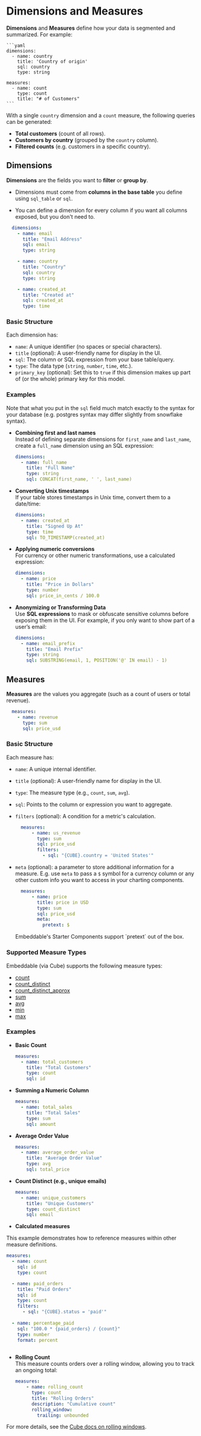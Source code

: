 
# Dimensions and Measures

**Dimensions** and **Measures** define how your data is segmented and summarized. For example:

    ```yaml
    dimensions:
      - name: country
        title: 'Country of origin'
        sql: country
        type: string 

    measures:
      - name: count
        type: count
        title: "# of Customers"
    ```

With a single `country` dimension and a `count` measure, the following queries can be generated:

- **Total customers** (count of all rows).
- **Customers by country** (grouped by the `country` column).
- **Filtered counts** (e.g. customers in a specific country).

## Dimensions

**Dimensions** are the fields you want to **filter** or **group by**.

- Dimensions must come from **columns in the base table** you define using `sql_table` or `sql`.

- You can define a dimension for every column if you want all columns exposed, but you don't need to.

```yaml
  dimensions:
    - name: email
      title: "Email Address"
      sql: email
      type: string

    - name: country
      title: "Country"
      sql: country
      type: string

    - name: created_at
      title: "Created at"
      sql: created_at
      type: time
```
### Basic Structure

Each dimension has:
- `name`: A unique identifier (no spaces or special characters).
- `title` (optional): A user-friendly name for display in the UI.
- `sql`: The column or SQL expression from your base table/query.
- `type`: The data type (`string`, `number`, `time`, etc.).
- `primary_key` (optional): Set this to `true` if this dimension makes up part of (or the whole) primary key for this model.

### Examples

Note that what you put in the `sql` field much match exactly to the syntax for your database (e.g. postgres syntax may differ slightly from snowflake syntax).

- **Combining first and last names**  
  Instead of defining separate dimensions for `first_name` and `last_name`, create a `full_name` dimension using an SQL expression:
    ```yaml
    dimensions:
      - name: full_name
        title: "Full Name"
        type: string
        sql: CONCAT(first_name, ' ', last_name)
    ```

- **Converting Unix timestamps**  
  If your table stores timestamps in Unix time, convert them to a date/time:
    ```yaml
    dimensions:
      - name: created_at
        title: "Signed Up At"
        type: time
        sql: TO_TIMESTAMP(created_at)
    ```

- **Applying numeric conversions**  
  For currency or other numeric transformations, use a calculated expression:
    ```yaml
    dimensions:
      - name: price
        title: "Price in Dollars"
        type: number
        sql: price_in_cents / 100.0
    ```
- **Anonymizing or Transforming Data**  
  Use **SQL expressions** to mask or obfuscate sensitive columns before exposing them in the UI. For example, if you only want to show part of a user’s email:
    ```yaml
    dimensions:
      - name: email_prefix
        title: "Email Prefix"
        type: string
        sql: SUBSTRING(email, 1, POSITION('@' IN email) - 1)
    ```

## Measures

**Measures** are the values you aggregate (such as a count of users or total revenue).

```yaml
  measures:
    - name: revenue
      type: sum
      sql: price_usd
  ```

### Basic Structure

Each measure has:
- `name`: A unique internal identifier.
- `title` (optional): A user-friendly name for display in the UI.
- `type`: The measure type (e.g., `count`, `sum`, `avg`).
- `sql`: Points to the column or expression you want to aggregate.
- `filters` (optional): A condition for a metric's calculation.

  ```yaml
    measures:
        - name: us_revenue
          type: sum
          sql: price_usd
          filters: 
            - sql: "{CUBE}.country = 'United States'"
  ```

- `meta` (optional): a parameter to store additional information for a measure. E.g. use `meta` to pass a `$` symbol for a currency column or any other custom info you want to access in your charting components.

  ```yaml
    measures:
        - name: price
          title: price in USD
          type: sum
          sql: price_usd
          meta:
            pretext: $
  ```
  <Callout emoji="⚡️">
    Embeddable's Starter Components support `pretext` out of the box.
  </Callout>

### Supported Measure Types

Embeddable (via Cube) supports the following measure types:

- [count](https://cube.dev/docs/reference/data-model/types-and-formats#count)
- [count_distinct](https://cube.dev/docs/reference/data-model/types-and-formats#count_distinct)
- [count_distinct_approx](https://cube.dev/docs/reference/data-model/types-and-formats#count_distinct_approx)
- [sum](https://cube.dev/docs/reference/data-model/types-and-formats#sum)
- [avg](https://cube.dev/docs/reference/data-model/types-and-formats#avg)
- [min](https://cube.dev/docs/reference/data-model/types-and-formats#min)
- [max](https://cube.dev/docs/reference/data-model/types-and-formats#max)

### Examples

- **Basic Count**

  ```yaml
  measures:
    - name: total_customers
      title: "Total Customers"
      type: count
      sql: id
  ```

- **Summing a Numeric Column**

  ```yaml
  measures:
    - name: total_sales
      title: "Total Sales"
      type: sum
      sql: amount
  ```

- **Average Order Value**

  ```yaml
  measures:
    - name: average_order_value
      title: "Average Order Value"
      type: avg
      sql: total_price
  ```

- **Count Distinct (e.g., unique emails)**

  ```yaml
  measures:
    - name: unique_customers
      title: "Unique Customers"
      type: count_distinct
      sql: email
  ```

- **Calculated measures**

This example demonstrates how to reference measures within other measure definitions.

  ```yaml
  measures:
    - name: count
      sql: id
      type: count
  
    - name: paid_orders
      title: "Paid Orders"
      sql: id
      type: count
      filters:
        - sql: "{CUBE}.status = 'paid'"
    
    - name: percentage_paid
      sql: "100.0 * {paid_orders} / {count}"
      type: number
      format: percent
       
  ```


- **Rolling Count**  
  This measure counts orders over a rolling window, allowing you to track an ongoing total:

    ```yaml
    measures:
        - name: rolling_count
          type: count
          title: "Rolling Orders"
          description: "Cumulative count"
          rolling_window:
            trailing: unbounded
    ```

For more details, see the [Cube docs on rolling windows](https://cube.dev/docs/reference/data-model/measures#rolling_window).
